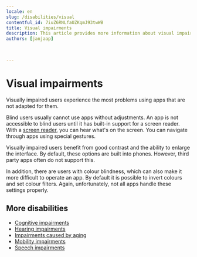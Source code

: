 ```yaml
---
locale: en
slug: /disabilities/visual
contentful_id: 7iuZ6RNLfaUZKqmJ93twWB
title: Visual impairments
description: This article provides more information about visual impairments.
authors: [janjaap]


	
---
```


# Visual impairments

Visually impaired users experience the most problems using apps that are not adapted for them.

Blind users usually cannot use apps without adjustments. An app is not accessible to blind users until it has built-in support for a screen reader. With a [screen reader](/en/stats/screen-reader), you can hear what's on the screen. You can navigate through apps using special gestures.

Visually impaired users benefit from good contrast and the ability to enlarge the interface. By default, these options are built into phones. However, third party apps often do not support this.

In addition, there are users with colour blindness, which can also make it more difficult to operate an app. By default it is possible to invert colours and set colour filters. Again, unfortunately, not all apps handle these settings properly.

<TwoColumnBlock>
  <LeftColumn>
    <ColumnRow>
      <Quote
        quote="How many hours a day I use my phone? How many hours do you use your eyes?"
        name="Jesse"
        imageSrc="/img/light/Jesse.png"
        alt="Photo Jesse"
        linkLabel="Read the interview with Jesse"
        url="/en/articles/jesse"
      />
    </ColumnRow>
  </LeftColumn>
  <RightColumn>
    <ColumnRow>
      <Quote
        quote="Accessibility features could also be aesthetically pleasing."
        name="Onno"
        imageSrc="/img/light/Interview met slechtziende gebruiker over mobiele applicaties op telefoons.jpg"
        alt="Photo Onno"
        linkLabel="Read the interview with Onno"
        url="/en/articles/onno"
      />
    </ColumnRow>
  </RightColumn>
</TwoColumnBlock>

## More disabilities

- [Cognitive impairments](/en/articles/disabilities/cognitive)
- [Hearing impairments](/en/articles/disabilities/hearing)
- [Impairments caused by aging](/en/articles/disabilities/aging)
- [Mobility impairments](/en/articles/disabilities/mobility)
- [Speech impairments](/en/articles/disabilities/speech)

## 
